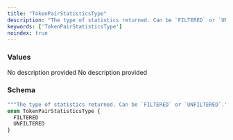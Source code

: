 ```yaml
---
title: "TokenPairStatisticsType"
description: "The type of statistics returned. Can be `FILTERED` or `UNFILTERED`."
keywords: ['TokenPairStatisticsType']
noindex: true
---
```


### Values

<ResponseField name="FILTERED" type="enum">
  No description provided
</ResponseField>

<ResponseField name="UNFILTERED" type="enum">
  No description provided
</ResponseField>

### Schema


```graphql 
"""The type of statistics returned. Can be `FILTERED` or `UNFILTERED`."""
enum TokenPairStatisticsType {
  FILTERED
  UNFILTERED
}
```
